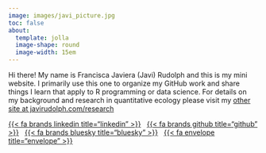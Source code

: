 ```yaml
---
image: images/javi_picture.jpg
toc: false
about: 
  template: jolla
  image-shape: round
  image-width: 15em
---
```


::: {#intro}
Hi there! My name is Francisca Javiera (Javi) Rudolph and this is my mini website. I primarily use this one to organize my GitHub work and share things I learn that apply to R programming or data science. For details on my background and research in quantitative ecology please visit my [other site at javirudolph.com/research](https://www.javirudolph.com/research)

::: {#landing-icons}
[{{< fa brands linkedin title="linkedin" >}}](https://www.linkedin.com/in/javirudolph/){target="_blank"} &nbsp; [{{< fa brands github title="github" >}}](https://github.com/javirudolph){target="_blank"} &nbsp; [{{< fa brands bluesky title="bluesky" >}}](https://bsky.app/profile/javirudolph.bsky.social){target="_blank"} &nbsp; [{{< fa envelope title="envelope" >}}](mailto:f.javierarudolph@gmail.com)
:::
:::
